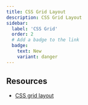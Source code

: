 ```yaml
---
title: CSS Grid Layout  
description: CSS Grid Layout
sidebar:
  label: 'CSS Grid'
  order: 2
  # Add a badge to the link
  badge:
    text: New
    variant: danger
---
```


## Resources
- [CSS grid layout](https://developer.mozilla.org/en-US/docs/Learn_web_development/Core/CSS_layout/Grids)
